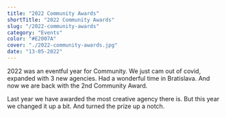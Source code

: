 ```yaml
---
title: "2022 Community Awards"
shortTitle: "2022 Community Awards"
slug: "/2022-community-awards"
category: "Events"
color: "#E2007A"
cover: "./2022-community-awards.jpg"
date: "13-05-2022"
---
```


2022 was an eventful year for Community. We just cam out of covid, expanded with 3 new agencies. Had a wonderful time in Bratislava. And now we are back with the 2nd Community Award.

Last year we have awarded the most creative agency there is. But this year we changed it up a bit. And turned the prize up a notch.
